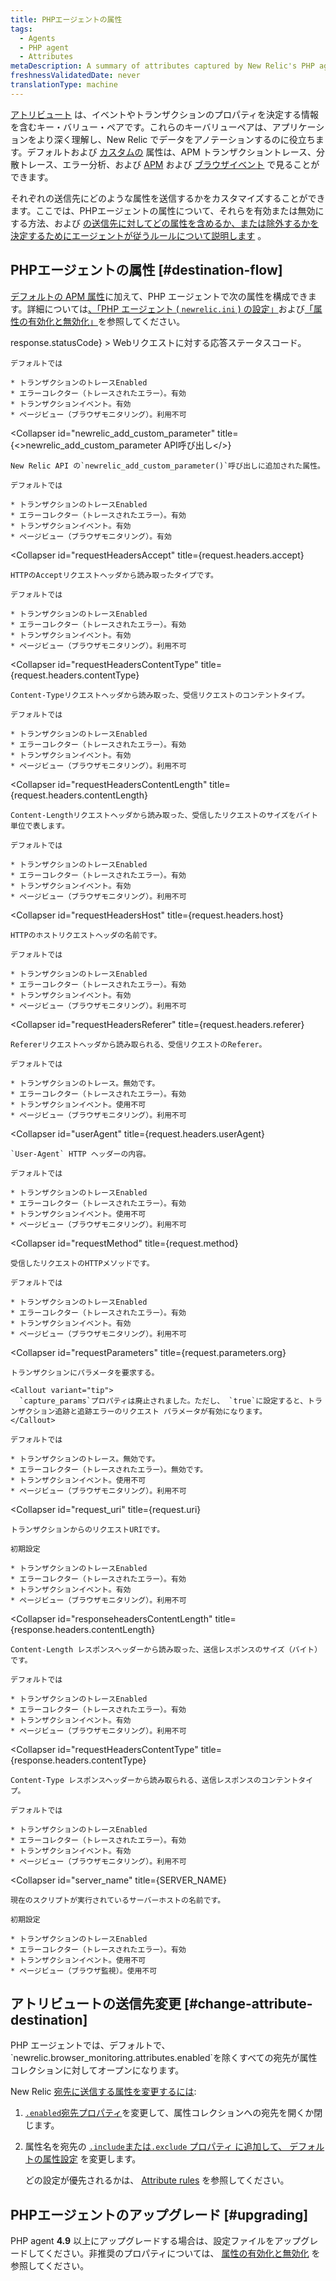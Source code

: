 ```yaml
---
title: PHPエージェントの属性
tags:
  - Agents
  - PHP agent
  - Attributes
metaDescription: A summary of attributes captured by New Relic's PHP agent.
freshnessValidatedDate: never
translationType: machine
---
```


[アトリビュート](/docs/features/agent-attributes) は、イベントやトランザクションのプロパティを決定する情報を含むキー・バリュー・ペアです。これらのキーバリューペアは、アプリケーションをより深く理解し、New Relic でデータをアノテーションするのに役立ちます。デフォルトおよび [カスタムの](/docs/agents/manage-apm-agents/agent-data/collect-custom-attributes) 属性は、APM トランザクショントレース、分散トレース、エラー分析、および [APM](/docs/insights/explore-data/attributes/apm-default-attributes-insights) および [ブラウザイベント](/docs/insights/explore-data/attributes/browser-default-attributes-insights#browser-attributes-table) で見ることができます。

それぞれの送信先にどのような属性を送信するかをカスタマイズすることができます。ここでは、PHPエージェントの属性について、それらを有効または無効にする方法、および [の送信先に対してどの属性を含めるか、または除外するかを決定するためにエージェントが従うルールについて説明します](/docs/features/agent-attributes#destinations) 。

## PHPエージェントの属性 [#destination-flow]

[デフォルトの APM 属性](/docs/insights/new-relic-insights/decorating-events/apm-default-attributes-insights#transaction-defaults)に加えて、PHP エージェントで次の属性を構成できます。詳細については[、「PHP エージェント ( `newrelic.ini` ) の設定」](/docs/php/php-agent-phpini-settings)および[「属性の有効化と無効化」](/docs/agents/php-agent/attributes/enabling-and-disabling-attributes)を参照してください。

<CollapserGroup>
  <Collapser
    id="httpResponseCode"
    title={<InlineCode>response.statusCode</InlineCode>}
  >
    Webリクエストに対する応答ステータスコード。

    デフォルトでは

    * トランザクションのトレースEnabled
    * エラーコレクター（トレースされたエラー）。有効
    * トランザクションイベント。有効
    * ページビュー（ブラウザモニタリング）。利用不可
  </Collapser>

  <Collapser
    id="newrelic_add_custom_parameter"
    title={<><InlineCode>newrelic_add_custom_parameter</InlineCode> API呼び出し</>}
  >
    New Relic API の`newrelic_add_custom_parameter()`呼び出しに追加された属性。

    デフォルトでは

    * トランザクションのトレースEnabled
    * エラーコレクター（トレースされたエラー）。有効
    * トランザクションイベント。有効
    * ページビュー（ブラウザモニタリング）。有効
  </Collapser>

  <Collapser
    id="requestHeadersAccept"
    title={<InlineCode>request.headers.accept</InlineCode>}
  >
    HTTPのAcceptリクエストヘッダから読み取ったタイプです。

    デフォルトでは

    * トランザクションのトレースEnabled
    * エラーコレクター（トレースされたエラー）。有効
    * トランザクションイベント。有効
    * ページビュー（ブラウザモニタリング）。利用不可
  </Collapser>

  <Collapser
    id="requestHeadersContentType"
    title={<InlineCode>request.headers.contentType</InlineCode>}
  >
    Content-Typeリクエストヘッダから読み取った、受信リクエストのコンテントタイプ。

    デフォルトでは

    * トランザクションのトレースEnabled
    * エラーコレクター（トレースされたエラー）。有効
    * トランザクションイベント。有効
    * ページビュー（ブラウザモニタリング）。利用不可
  </Collapser>

  <Collapser
    id="requestHeadersContentLength"
    title={<InlineCode>request.headers.contentLength</InlineCode>}
  >
    Content-Lengthリクエストヘッダから読み取った、受信したリクエストのサイズをバイト単位で表します。

    デフォルトでは

    * トランザクションのトレースEnabled
    * エラーコレクター（トレースされたエラー）。有効
    * トランザクションイベント。有効
    * ページビュー（ブラウザモニタリング）。利用不可
  </Collapser>

  <Collapser
    id="requestHeadersHost"
    title={<InlineCode>request.headers.host</InlineCode>}
  >
    HTTPのホストリクエストヘッダの名前です。

    デフォルトでは

    * トランザクションのトレースEnabled
    * エラーコレクター（トレースされたエラー）。有効
    * トランザクションイベント。有効
    * ページビュー（ブラウザモニタリング）。利用不可
  </Collapser>

  <Collapser
    id="requestHeadersReferer"
    title={<InlineCode>request.headers.referer</InlineCode>}
  >
    Refererリクエストヘッダから読み取られる、受信リクエストのReferer。

    デフォルトでは

    * トランザクションのトレース。無効です。
    * エラーコレクター（トレースされたエラー）。有効
    * トランザクションイベント。使用不可
    * ページビュー（ブラウザモニタリング）。利用不可
  </Collapser>

  <Collapser
    id="userAgent"
    title={<InlineCode>request.headers.userAgent</InlineCode>}
  >
    `User-Agent` HTTP ヘッダーの内容。

    デフォルトでは

    * トランザクションのトレースEnabled
    * エラーコレクター（トレースされたエラー）。有効
    * トランザクションイベント。使用不可
    * ページビュー（ブラウザモニタリング）。利用不可
  </Collapser>

  <Collapser
    id="requestMethod"
    title={<InlineCode>request.method</InlineCode>}
  >
    受信したリクエストのHTTPメソッドです。

    デフォルトでは

    * トランザクションのトレースEnabled
    * エラーコレクター（トレースされたエラー）。有効
    * トランザクションイベント。有効
    * ページビュー（ブラウザモニタリング）。利用不可
  </Collapser>

  <Collapser
    id="requestParameters"
    title={<InlineCode>request.parameters.org</InlineCode>}
  >
    トランザクションにパラメータを要求する。

    <Callout variant="tip">
      `capture_params`プロパティは廃止されました。ただし、 `true`に設定すると、トランザクション追跡と追跡エラーのリクエスト パラメータが有効になります。
    </Callout>

    デフォルトでは

    * トランザクションのトレース。無効です。
    * エラーコレクター（トレースされたエラー）。無効です。
    * トランザクションイベント。使用不可
    * ページビュー（ブラウザモニタリング）。利用不可
  </Collapser>

  <Collapser
    id="request_uri"
    title={<InlineCode>request.uri</InlineCode>}
  >
    トランザクションからのリクエストURIです。

    初期設定

    * トランザクションのトレースEnabled
    * エラーコレクター（トレースされたエラー）。有効
    * トランザクションイベント。有効
    * ページビュー（ブラウザモニタリング）。利用不可
  </Collapser>

  <Collapser
    id="responseheadersContentLength"
    title={<InlineCode>response.headers.contentLength</InlineCode>}
  >
    Content-Length レスポンスヘッダーから読み取った、送信レスポンスのサイズ（バイト）です。

    デフォルトでは

    * トランザクションのトレースEnabled
    * エラーコレクター（トレースされたエラー）。有効
    * トランザクションイベント。有効
    * ページビュー（ブラウザモニタリング）。利用不可
  </Collapser>

  <Collapser
    id="requestHeadersContentType"
    title={<InlineCode>response.headers.contentType</InlineCode>}
  >
    Content-Type レスポンスヘッダーから読み取られる、送信レスポンスのコンテントタイプ。

    デフォルトでは

    * トランザクションのトレースEnabled
    * エラーコレクター（トレースされたエラー）。有効
    * トランザクションイベント。有効
    * ページビュー（ブラウザモニタリング）。利用不可
  </Collapser>

  <Collapser
    id="server_name"
    title={<InlineCode>SERVER_NAME</InlineCode>}
  >
    現在のスクリプトが実行されているサーバーホストの名前です。

    初期設定

    * トランザクションのトレースEnabled
    * エラーコレクター（トレースされたエラー）。有効
    * トランザクションイベント。使用不可
    * ページビュー（ブラウザ監視）。使用不可
  </Collapser>
</CollapserGroup>

## アトリビュートの送信先変更 [#change-attribute-destination]

<Callout variant="tip">
  PHP エージェントでは、デフォルトで、 `newrelic.browser_monitoring.attributes.enabled`を除くすべての宛先が属性コレクションに対してオープンになります。
</Callout>

New Relic [宛先に送信する属性を変更するには](/docs/apm/other-features/attributes/agent-attributes#destinations):

1. [`.enabled`宛先プロパティ](/docs/agents/php-agent/attributes/enabling-disabling-attributes#destination-on-off)を変更して、属性コレクションへの宛先を開くか閉じます。

2. 属性名を宛先の [`.include`または`.exclude` ](/docs/agents/php-agent/attributes/enabling-disabling-attributes#destination-attribute-specific)[プロパティ に追加して、 デフォルトの属性設定](#attributes) を変更します。

   どの設定が優先されるかは、 [Attribute rules](/docs/agents/php-agent/attributes/enabling-disabling-attributes#attruls) を参照してください。

## PHPエージェントのアップグレード [#upgrading]

PHP agent **4.9** 以上にアップグレードする場合は、設定ファイルをアップグレードしてください。非推奨のプロパティについては、 [属性の有効化と無効化](/docs/php/php-agent-enabling-and-disabling-attributes#deprecated) を参照してください。